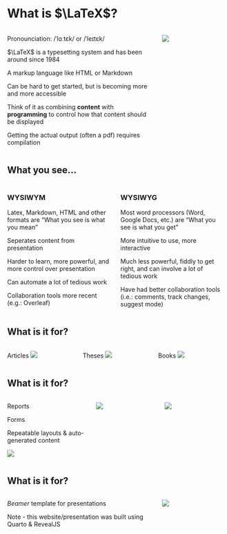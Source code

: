 
# What is $\LaTeX$?
::::{.columns}
:::{.column width="70%"}
Pronounciation: /ˈlɑːtɛk/ or /ˈleɪtɛk/ 

$\LaTeX$ is a typesetting system and has been around since 1984

A markup language like HTML or Markdown

Can be hard to get started, but is becoming more and more accessible

Think of it as combining **content** with **programming** to control how that content should be displayed

Getting the actual output (often a pdf) requires compilation
:::
:::{.column width="30%"}
![](images/article.png)
:::
::::
<!-- The name TeX is intended by its developer to be $\tau \epsilon \chi$, TeX is an abbreviation of τέχνη (ΤΕΧΝΗ technē), Greek for both "art" and "craft", which is also the root word of technical. -->

## What you see...
:::: {.columns}
::: {.column width="50%"}
### WYSIWYM
Latex, Markdown, HTML and other formats are "What you see is what you mean"

Seperates content from presentation

Harder to learn, more powerful, and more control over presentation

Can automate a lot of tedious work

Collaboration tools more recent (e.g.: Overleaf)
:::
::: {.column width=50%}
### WYSIWYG
Most word processors (Word, Google Docs, etc.) are "What you see is what you get"

More intuitive to use, more interactive

Much less powerful, fiddly to get right, and can involve a lot of tedious work

Have had better collaboration tools (i.e.: comments, track changes, suggest mode)
:::
::::

<!-- ## Alternatives
- the ususal suspects: Microsoft Word, Google Doc, Libre/Open/... Office
  - these are wysiwyg (what you see is what you get)/gui-based, point, click, change. 
  - their benefits are usually that many not-so-techy people use them and can colleaborate
  - some things are quite efficient (Tables, for examples, but we'll provide you with some neat workarounds) especially the tracking of changes in MSWord and placing images. Yes, if you want to mock up a layout point-and-click it usually a lot quicker -->

## What is it for?
::::{.columns}
:::{.column width="33%"} 
[Articles]{.fragment fragment-index=1}
![](images/article.png){.fragment fragment-index=1}
:::
:::{.column width="33%"}
[Theses]{.fragment fragment-index=2}
![](images/thesis.jpg){.fragment fragment-index=2}
<!-- https://benjaminhopfer.com/non-programming/2014/04/10/typesetting-my-masters-thesis-latex.html -->
:::
:::{.column width="33%"}
[Books]{.fragment fragment-index=3}
![](images/book.jpg){.fragment fragment-index=3}
<!-- https://www.researchgate.net/publication/271428616_LaTeX_for_Agricultural_Extension_Professionals/figures?lo=1 -->
:::
::::

## What is it for?
:::::{.columns}
::::{.column width="40%"}
Reports

[Forms]{.fragment fragment-index=2}

[Repeatable layouts & auto-generated content]{.fragment fragment-index=3}

![](images/ticket.jpg){.fragment fragment-index=3}
::::
::::{.column width="30%"}
![](images/factsheet.jpg)
::::
::::{.column width="30%"}
![](images/invoice.jpg){.fragment fragment-index=2}
::::
:::::

## What is it for?
::::{.columns}
:::{.column width="70%"}
_Beamer_ template for presentations

Note - this website/presentation was built using Quarto & RevealJS
:::

:::{.column width="30%"}
![](images/beamer.jpg)
:::
::::

